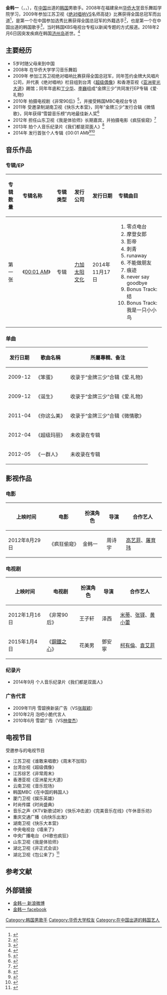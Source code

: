{{Veil|time=2015-09-12T06:47:25+00:00}}
{{藝人
| 姓名 = 金韩一
| 類型 = 男歌手
| 圖片 = 
| 圖片簡介 = 
| 原名 = 金韩一
| 外文名 = 김한일
| 英文名 =  Jack Kim
| 羅馬拼音 = Kim Han Il
| 配偶 = 何佳-{韵}-(2017年5月-2018年2月)
| 出生日期 = {{birth_date|1990|6|4}}
| 出生地點 = {{KOR}}[[首尔特別市|首尔特別市]]
| 逝世日期 = {{death date and age|2018|2|6|1990|6|4}}
| 逝世地点 = {{KOR}}[[济州岛|济州岛]]
| 語言 = [[漢語|漢語]]、[[英語|英語]] 、[[韩语|韩语]] 
| 教育程度 = 中国[[华侨大学|华侨大学]] 
| 国籍 = {{KOR}}
| 音樂類型 = 流行 
| 職業 = [[歌手|歌手]]、[[演员|演员]] 
| 出生地 = {{CHN}}
| 出道作 =《笨蛋》
| 出道日期 = 2009年
| 唱片公司 = [[金牌大風|金牌大風]]（2009年至2013年）<br>[[太陽娛樂文化|太陽娛樂文化]]（2014年至2018年）
| 经纪公司 = [[金牌大風|金牌大風]]（2009年至2013年）<br>[[太陽娛樂文化|太陽娛樂文化]]（2014年至2018年）
| 相關團體 = [[绝对唱响|绝对唱响]] 
| 網站 = [http://weibo.com/jackjhy 金韩一的新浪微博]
| module ={{Infobox name module
| hangul = 김한일
| hanja  = {{linktext|金|韓|一}}
| rr     = Gim Han Il
| mr     = Kim Han Il
}}
}}
'''金韩一'''（{{kor|k=김한일|rm=Gim Han Il}}，{{lang-en|Jack Kim、Kim Han Il}}，{{bd|1990年|6月4日|2018年|2月6日|catIdx=K金}}），在[[中国|中国]]出道的[[韩国|韩国]]男歌手。2008年在福建泉州[[华侨大学|华侨大学]]音乐舞蹈学院学习，2009年参加江苏卫视《[[绝对唱响|绝对唱响]]VS名师高徒》比赛获得全国总冠军而出道<ref>{{Cite web |url=http://ent.sina.com.cn/s/m/2009-08-29/22432675567.shtml |title=《名师高徒》完美落幕 韩籍选手金韩一获冠军 |accessdate=2014-12-12 |archive-date=2014-05-12 |archive-url=https://web.archive.org/web/20140512222102/http://ent.sina.com.cn/s/m/2009-08-29/22432675567.shtml |dead-url=no }}</ref>，是第一个在中国参加选秀比赛获得全国总冠军的外籍选手<ref>{{Cite web |url=http://ent.163.com/09/0830/05/5HULP86Q00032KMI.html |title=金牌大风高层评“唱响”三甲：外籍选手首获冠军 |accessdate=2014-12-12 |archive-date=2014-12-15 |archive-url=https://web.archive.org/web/20141215034357/http://ent.163.com/09/0830/05/5HULP86Q00032KMI.html |dead-url=no }}</ref>，也是第一个在中国出道的韩国歌手<ref>{{Cite web |url=http://ent.sina.com.cn/v/m/2009-08-31/10102677127.shtml |title=金韩一《绝对唱响》夺冠 “J男郎”是个韩国人 |accessdate=2014-12-12 |archive-date=2014-12-13 |archive-url=https://web.archive.org/web/20141213020142/http://ent.sina.com.cn/v/m/2009-08-31/10102677127.shtml |dead-url=no }}</ref>，当时韩国KBS电视台专程以新闻专题的方式报道。2018年2月6日因突发疾病在韩国[[济州岛|济州岛]]逝世。<ref>{{cite news|title=歌手金韩一病逝年仅27岁 公司证实：一路走好|url=http://ent.163.com/18/0207/16/DA2ARFAI00038FO9.html|accessdate=2018-02-07|work=网易娱乐|date=2018-02-07|archive-date=2018-02-08|archive-url=https://web.archive.org/web/20180208004444/http://ent.163.com/18/0207/16/DA2ARFAI00038FO9.html|dead-url=no}}</ref>

==主要经历== 
*5岁时随父母来到中国
*2008年 在华侨大学学习音乐舞蹈
*2009年 参加江苏卫视绝对唱响比赛获得全国总冠军，同年签约金牌大风唱片公司，并代表《绝对唱响》栏目组到台湾《[[超级偶像|超级偶像]]》和香港亚视《[[亚洲星光大道|亚洲星光大道]]》踢馆；同年年底和[[丁少华|丁少华]]、[[李巍|李巍]]组成“金牌三少”共同发行EP专辑《爱·礼物》
*2010年 拍摄电视剧《非常90后》<ref>{{Cite web |url=http://ent.163.com/10/0518/16/66VS1QPQ00031GVS.html |title=金韩一演《非常90后》男主角 为处女作猛减20斤 |accessdate=2014-12-12 |archive-date=2014-12-15 |archive-url=https://web.archive.org/web/20141215034354/http://ent.163.com/10/0518/16/66VS1QPQ00031GVS.html |dead-url=no }}</ref>，并接受韩国MBC电视台专访
*2011年 受邀录制湖南卫视《快乐大本营》，同年“金牌三少”发行合辑《微情歌》，同年获得“雪碧音乐榜”内地最佳新人奖<ref>{{Cite web |url=http://music.yule.sohu.com/20110124/n279058615.shtml |title=金牌大风捧九奖 微笑王子金韩一获内地最佳新人 |accessdate=2014-12-12 |archive-date=2014-12-13 |archive-url=https://web.archive.org/web/20141213013655/http://music.yule.sohu.com/20110124/n279058615.shtml |dead-url=no }}</ref>
*2012年 担任山东卫视《我是体验师》长期嘉宾，并拍摄电影《疯狂偷窥》<ref>{{Cite web |url=http://news.163.com/12/0830/15/8A5S32AI00014AEE.html |title=选秀冠军金韩一首次触电微电影 |access-date=2014-12-12 |archive-url=https://web.archive.org/web/20141215034357/http://news.163.com/12/0830/15/8A5S32AI00014AEE.html |archive-date=2014-12-15 |dead-url=yes }}</ref>
*2013年 拍个人音乐纪录片《我们都是双面人》<ref>{{Cite web |url=http://v.yinyuetai.com/video/2131482 |title=金韩一《我们都是双面人》纪录片 |access-date=2014-12-12 |archive-url=https://web.archive.org/web/20141215055450/http://v.yinyuetai.com/video/2131482 |archive-date=2014-12-15 |dead-url=yes }}</ref> 
*2014年 发行首张个人专辑《00:01 AM》<ref>{{Cite web |url=http://www.chinadaily.com.cn/dfpd/dfwhyl/2014-12-08/content_12854458.html |title=金韩一新专首唱获好友力撑 与天王嫂合作新剧将播 |access-date=2014-12-12 |archive-url=https://web.archive.org/web/20141213013649/http://www.chinadaily.com.cn/dfpd/dfwhyl/2014-12-08/content_12854458.html |archive-date=2014-12-13 |dead-url=yes }}</ref><ref>{{Cite web |url=http://ent.ce.cn/news/201411/17/t20141117_3919857.shtml |title=金韩一新专辑17日全国发行 为抢昆凌大打出手 |access-date=2014-12-12 |archive-url=https://web.archive.org/web/20160304133315/http://ent.ce.cn/news/201411/17/t20141117_3919857.shtml |archive-date=2016-03-04 |dead-url=yes }}</ref>

==音乐作品==
===专辑/EP===
{| class="wikitable"
!align="left" width="75px"|  专辑数量
!align="left" width="225px"| 专辑名称
!align="left" width="120px"| 专辑类型
!align="left" width="125px"| 发行公司
!align="left" width="150px"| 发行日期
!align="left" width="255px"| 专辑曲目
|-
! 第一张
! 《[[00:01_AM|00:01 AM]]》
| 专辑
| [[力加太阳文化|力加太阳文化]]
| 2014年11月17日
| {{HideH|曲目}}
# 零点电台 
# 摩登女郎 
# 影帝 
# 刺青 
# runaway 
# 不能做朋友 
# 痕迹 
# never say goodbye 
# Bonus Track:结 
# Bonus Track:我是一只小小鸟
{{HideF}}
|}

===单曲===
 {| class="wikitable"
|-
! 发行日期  !! 歌曲名稱 !! 所屬專輯、备注 
|-
| 2009-12 || 《笨蛋》 || 收录于“金牌三少”合辑《爱.礼物》
|-
| 2009-12 || 《诞生》 || 收录于“金牌三少”合辑《爱.礼物》
|-
| 2011-04 || 《你这么美》 || 收录于“金牌三少”合辑《微情歌》
|-
| 2012-04 || 《超级玛丽》 ||  未收录在专辑
|-
| 2012-05 || 《一群人》 || 未收录在专辑
|}

==影视作品==
===电影===
{| class="wikitable"
|-
! 上映时间 !! 电影 !! 扮演角色 !!导演 !!合作艺人
|-
| 2012年8月29日 || 《疯狂偷窥》 || 金韩一 ||周诗宇|| [[高艺菲|高艺菲]]、[[屠育玮|屠育玮]]
|}
===电视剧===
{| class="wikitable"
|-
! 上映时间 !! 电视剧 !! 扮演角色 !!导演 !!合作艺人
|-
| 2012年1月16日 || 《非常90后》 || 王子轩 ||泽西 || [[米蒂_(歌手)|米蒂]]、[[张铎|张铎]]、[[黄小蕾|黄小蕾]]
|-
| 2015年1月4日 || 《[[鋼鐵之心|鋼鐵之心]]》 || 花美男 ||鄧安寧 || [[柯有倫|柯有倫]]、[[袁艾菲|袁艾菲]]
|}

===纪录片===
*2014年9月 个人音乐纪录片《我们都是双面人》
 
===广告代言===
*2009年11月 雪碧换新装广告（VS[[张靓颖|张靓颖]]）
*2010年2月 泡吧小脆代言人
*2010年6月 雪碧广告（VS[[林俊杰|林俊杰]]）
==电视节目==
受邀参与的电视节目
*江苏卫视《谁敢来唱歌》《周末不加班》
*台湾台视《超级偶像》
*江苏综艺《非常周末》
*香港亚视《亚洲星光大道》
*云南卫视《音乐现场》
*韩国MBC《在中国的韩国人》
*厦门卫视《娱乐英雄》
*时尚传媒《时尚盛典》
*音乐之声《KTV新歌试听》《快乐冲击波》《完美音乐在线》《午休音乐坊》
*重庆交通广播《向快乐出发》
*湖南卫视《快乐大本营》
*中央电视台《墙来了》
*中央广播电台 《HI歌也疯狂》
*山东卫视《我是体验师》
*湖北卫视《非正式会谈》
*湖北卫视《包公来了》<ref>{{Cite web |url=http://news.sina.com.cn/m/2014-04-21/180029980101.shtml |title=韩国艺人金韩一做客《包公》揭密韩剧内幕 |accessdate=2014-12-12 |archive-date=2014-12-13 |archive-url=https://web.archive.org/web/20141213020136/http://news.sina.com.cn/m/2014-04-21/180029980101.shtml |dead-url=no }}</ref>

==参考文献==
{{reflist}}

==外部链接==
*[http://weibo.com/jackjhy 金韩一 新浪微博] {{Wayback|url=http://weibo.com/jackjhy |date=20140128063547 }} 
*[https://www.facebook.com/jackkim0604 金韩一 facebook]

{{normdaten}}
{{DEFAULTSORT:Jin金}} 
[[Category:韩国男歌手|Category:韩国男歌手]]  
[[Category:华侨大学校友|Category:华侨大学校友]]
[[Category:在中国出道的韩国艺人|Category:在中国出道的韩国艺人]]